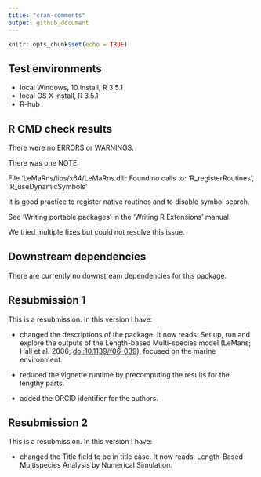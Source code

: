 ```yaml
---
title: "cran-comments"
output: github_document
---
```


```r

knitr::opts_chunk$set(echo = TRUE)

```
## Test environments

* local Windows, 10 install, R 3.5.1
* local OS X install, R 3.5.1
* R-hub

## R CMD check results

There were no ERRORS or WARNINGS. 

There was one NOTE: 

File 'LeMaRns/libs/x64/LeMaRns.dll':
     Found no calls to: 'R_registerRoutines', 'R_useDynamicSymbols'
   
   It is good practice to register native routines and to disable symbol
   search.
   
   See 'Writing portable packages' in the 'Writing R Extensions' manual.
   
We tried multiple fixes but could not resolve this issue.

## Downstream dependencies

There are currently no downstream dependencies for this package.

## Resubmission 1
This is a resubmission. In this version I have:

* changed the descriptions of the package. It now reads: Set up, run and explore the outputs of the Length-based Multi-species model (LeMans; Hall et al. 2006; <doi:10.1139/f06-039>), focused on the marine environment.

* reduced the vignette runtime by precomputing the results for the lengthy parts.

* added the ORCID identifier for the authors.

## Resubmission 2
This is a resubmission. In this version I have:

* changed the Title field to be in title case. It now reads: Length-Based Multispecies Analysis by Numerical Simulation.

